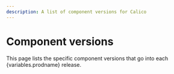 ```yaml
---
description: A list of component versions for Calico
---
```



# Component versions

<p>
  This page lists the specific component versions that go into each {variables.prodname} release.
</p>

<ComponentVersions />